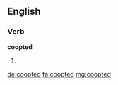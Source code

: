 ==English==

===Verb===
'''coopted'''

# {{past of|coopt}}

[[de:coopted]]
[[fa:coopted]]
[[mg:coopted]]